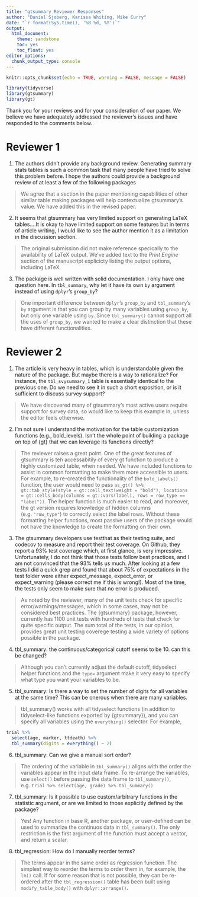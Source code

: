 ```yaml
---
title: "gtsummary Reviewer Responses"
author: "Daniel Sjoberg, Karissa Whiting, Mike Curry"
date: "`r format(Sys.time(), '%B %d, %Y')`"
output:
  html_document:
    theme: sandstone
    toc: yes
    toc_float: yes
editor_options: 
  chunk_output_type: console
---
```


```r
knitr::opts_chunk$set(echo = TRUE, warning = FALSE, message = FALSE)

library(tidyverse)
library(gtsummary)
library(gt)

```

Thank you for your reviews and for your consideration of our paper. We believe we have adequately addressed the reviewer's issues and have responded to the comments below. 

# Reviewer 1

1. The authors didn’t provide any background review. Generating summary stats tables is such a common task that many people have tried to solve this problem before. I hope the authors could provide a background review of at least a few of the following packages

> We agree that a section in the paper mentioning capabilities of other similar table making packages will help contextualize gtsummary's value. We have added this in the revised paper. 

2. It seems that gtsummary has very limited support on generating LaTeX tables....It is okay to have limited support on some features but in terms of article writing, I would like to see the author mention it as a limitation in the discussion section.

> The original submission did not make reference specically to the availability of LaTeX output. We've added text to the *Print Engine* section of the manuscript explicicty listing the output options, including LaTeX.


3. The package is well written with solid documentation. I only have one question here. In `tbl_summary`, why let it have its own `by` argument instead of using `dplyr`’s `group_by`?

> One important difference between `dplyr`’s `group_by` and `tbl_summary`'s `by` argument is that you can group by many variables using `group_by`, but only one variable using `by`. Since `tbl_summary()` cannot support all the uses of `group_by`, we wanted to make a clear distinction that these have different functionalities.

# Reviewer 2

1. The article is very heavy in tables, which is understandable given the nature of the package. But maybe there is a way to rationalize? For instance, the `tbl_svysummary_1` table is essentially identical to the previous one. Do we need to see it in such a short exposition, or is it sufficient to discuss survey support?

> We have discovered many of gtsummary's most active users require support for survey data, so would like to keep this example in, unless the editor feels otherwise. 


2. I’m not sure I understand the motivation for the table customization functions (e.g., bold_levels). Isn’t the whole point of building a package on top of {gt} that we can leverage its functions directly?

> The reviewer raises a great point. One of the great features of gtsummary is teh accessabitily of every gt function to produce a highly customized table, when needed. We have included functions to assist in common formatting to make them more accessible to users. For example, to re-created the functionality of the `bold_labels()` function, the user would need to pass `as_gt() %>% gt::tab_style(style = gt::cell_text(weight = "bold"), locations = gt::cells_body(columns = gt::vars(label), rows = row_type == "label"))`. The helper function is much easier to read, and moreover, the gt version requires knowledge of hidden columns (e.g. `"row_type"`) to correctly select the label rows. Without these formatting helper functions, most passive users of the package would not have the knowledge to create the formatting on their own.


3. The gtsummary developers use testthat as their testing suite, and codecov to measure and report their test coverage. On Github, they report a 93% test coverage which, at first glance, is very impressive. Unfortunately, I do not think that those tests follow best practices, and I am not convinced that the 93% tells us much. After looking at a few tests I did a quick grep and found that about 75% of expectations in the test folder were either expect_message, expect_error, or expect_warning (please correct me if this is wrong!). Most of the time, the tests only seem to make sure that no error is produced.

> As noted by the reviewer, many of the unit tests check for specific error/warnings/messages, which in some cases, may not be considered best practices. The {gtsummary} package, however, currently has 1100 unit tests with hundreds of tests that check for quite specific output. The sum total of the tests, in our opinion, provides great unit testing coverege testing a wide variety of options possible in the package.


4. tbl_summary: the continuous/categorical cutoff seems to be 10. can this be changed?

> Although you can't currently adjust the default cutoff, tidyselect helper functions and the `type=`  argument make it very easy to specify what type you want your variables to be.


5. tbl_summary: Is there a way to set the number of digits for all variables at the same time? This can be onerous when there are many variables.

> tbl_summary() works with all tidyselect functions (in addition to tidyselect-like functions exported by {gtsummary}), and you can specify all variables using the `everything()` selector. For example,

```r
trial %>% 
  select(age, marker, ttdeath) %>%
  tbl_summary(digits = everything() ~ 2)
```


6. tbl_summary: Can we give a manual sort order?

> The ordering of the variable in `tbl_summary()` aligns with the order the variables appear in the input data frame. To re-arrange the variables, use `select()` before passing the data frame to `tbl_summary()`, e.g. `trial %>% select(age, grade) %>% tbl_summary()`


7. tbl_summary: Is it possible to use custom/arbitrary functions in the statistic argument, or are we limited to those explicitly defined by the package? 

> Yes! Any function in base R, another package, or user-defined can be used to summarize the continuos data in `tbl_summary()`. The only restriction is the first argument of the function must accept a vector, and return a scalar.


8. tbl_regression: How do I manually reorder terms?

> The terms appear in the same order as regression function. The simplest way to reorder the terms to order them in, for example, the `lm()` call. If for some reason that is not possible, they can be re-ordered after the `tbl_regression()` table has been built using `modify_table_body()` with `dplyr::arrange()`.


